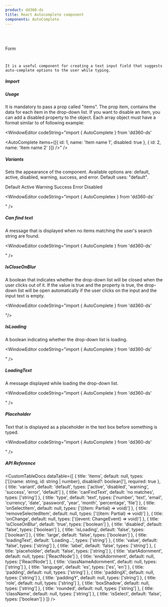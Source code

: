 ```yaml
---
product: dd360-ds
title: React Autocomplete component
components: AutoComplete
---
```


<br id='top' />
<br />

<Label>Form</Label>

# <HeaderDocCustom title="AutoComplete" pathUrl="form-autocomplete--auto-complete" />


    It is a useful component for creating a text input field that suggests auto-complete options to the user while typing.

##### <span name="floating-nav">Import</span>

<WindowEditor codeString="import { AutoComplete } from 'dd360-ds'" />
<WindowEditor codeString="import AutoComplete from 'dd360-ds/AutoComplete'" />

##### <span name="floating-nav">Usage</span>

It is mandatory to pass a prop called "items". 
The prop item, contains the data for each item in the drop-down list.
If you want to disable an item, you can add a disabled property to the object. Each array object must have a format similar to of following example:

<Playground className="gap-y-2">
    <AutoComplete items={[
  {
    "id": 1,
    "name": "Item name 1",
    "disabled": true
  },
  {
    "id": 2,
    "name": "Item name 2"
  }
]} />
</Playground>

<WindowEditor codeString="import { AutoComplete } from 'dd360-ds'

<AutoComplete items={[{ id: 1, name: 'Item name 1', disabled: true }, { id: 2, name: 'Item name 2' }]} />" />

##### <span name="floating-nav">Variants</span>

Sets the appearance of the component. Available options are: default, active, disabled, warning, success, and error. Default uses: "default".

<Playground className="gap-y-2">
    <Text className="mb-1">Default</Text>
    <AutoComplete variant="default" items={[]} />
    <Text className="mb-1">Active</Text>
    <AutoComplete variant="active" items={[]} />
    <Text className="mb-1">Warning</Text>
    <AutoComplete variant="warning" items={[]} />
    <Text className="mb-1">Success</Text>
    <AutoComplete variant="success" items={[]} />
    <Text className="mb-1">Error</Text>
    <AutoComplete variant="error" items={[]} />
    <Text className="mb-1">Disabled</Text>
    <AutoComplete variant="disabled" items={[]} />
</Playground>

<WindowEditor codeString="import { AutoCompletex } from 'dd360-ds'

<AutoComplete variant='default' items={[]} />
<AutoComplete variant='active' items={[]} />
<AutoComplete variant='warning' items={[]} />
<AutoComplete variant='success' items={[]} />
<AutoComplete variant='error' items={[]} />
<AutoComplete variant='disabled' items={[]} />" />

##### <span name="floating-nav">Can find text</span>

A message that is displayed when no items matching the user's search string are found.

<Playground className="gap-y-2">
    <AutoComplete canFindText="No matches in your search" items={[]} />
</Playground>

<WindowEditor codeString="import { AutoComplete } from 'dd360-ds'

<AutoComplete canFindText='No matches in your search' items={[]} />" />

##### <span name="floating-nav">IsCloseOnBlur</span>

A boolean that indicates whether the drop-down list will be closed when the user clicks out of it. If the value is true and the property <TagDocs text='isSelect' /> is true, the drop-down list will be open automatically if the user clicks on the input and the input text is empty.

<Playground className="gap-y-2">
    <AutoComplete isCloseOnBlur={false} items={[]} />
</Playground>

<WindowEditor codeString="import { AutoComplete } from 'dd360-ds'

<AutoComplete isCloseOnBlur={false} items={[]} />"/>

##### <span name="floating-nav">IsLoading</span>

A boolean indicating whether the drop-down list is loading.

<Playground className="gap-y-2">
    <AutoComplete isLoading items={[]} />
</Playground>

<WindowEditor codeString="import { AutoComplete } from 'dd360-ds'

<AutoComplete isLoading items={[]} />" />

##### <span name="floating-nav">LoadingText</span>

A message displayed while loading the drop-down list.

<Playground className="gap-y-2">
    <AutoComplete isLoading loadingText="Searching..." items={[]} />
</Playground>

<WindowEditor codeString="import { AutoComplete } from 'dd360-ds'

<AutoComplete isLoading loadingText='Searching...' items={[]} />" />

##### <span name="floating-nav">Placeholder</span>

Text that is displayed as a placeholder in the text box before something is typed.

<Playground className="gap-y-2">
    <AutoComplete placeholder="Search items" items={[]} />
</Playground>

<WindowEditor codeString="import { AutoComplete } from 'dd360-ds'

<AutoComplete placeholder='Search items' items={[]} />" />

##### <span name="floating-nav">API Reference</span>

<CustomTableDocs
    dataTable={[
        { title: 'items', default: null, types: ['[{name: string, id: string | number}, disabled?: boolean]'], required: true },
        { title: 'variant', default: 'default', types: ['active', 'disabled', 'warning', 'success', 'error', 'default'] },
        { title: 'canFindText', default: 'no matches', types: ['string'] },
        { title: 'type', default: 'text', types: ['number', 'text', 'email', 'currency', 'date', 'password', 'year', 'month', 'percentage', 'file'] },
        { title: 'onSelectItem', default: null, types: ['((item: Partial<Item>) => void)'] },
        { title: 'removeSelectedItem', default: null, types: ['((item: Partial<Item>) => void)'] },
        { title: 'onChange', default: null, types: ['((event: ChangeEvent<HTMLInputElement>) => void)'] },
        { title: 'isCloseOnBlur', default: 'true', types: ['boolean'] },
        { title: 'disabled', default: 'false', types: ['boolean'] },
        { title: 'isLoading', default: 'false', types: ['boolean'] },
        { title: 'large', default: 'false', types: ['boolean'] },
        { title: 'loadingText', default: 'Loading...', types: ['string'] },
        { title: 'value', default: 'false', types: ['string'] },
        { title: 'label', default: 'false', types: ['string'] },
        { title: 'placeholder', default: 'false', types: ['string'] },
        { title: 'startAdornment', default: null, types: ['ReactNode'] },
        { title: 'endAdornment', default: null, types: ['ReactNode'] },
        { title: 'classNameAdornment', default: null, types: ['string'] },
        { title: 'language', default: 'es', types: ['es', 'en'] },
        { title: 'padding', default: null, types: ['string'] },
        { title: 'paddingX', default: null, types: ['string'] },
        { title: 'paddingY', default: null, types: ['string'] },
        { title: 'role', default: null, types: ['string'] },
        { title: 'boxShadow', default: null, types: ['string'] },
        { title: 'rounded', default: null, types: ['string'] },
        { title: 'className', default: null, types: ['string'] },
        { title: 'isSelect', default: 'false', types: ['boolean'] }
    ]}
/>

<BackAndForwardController />